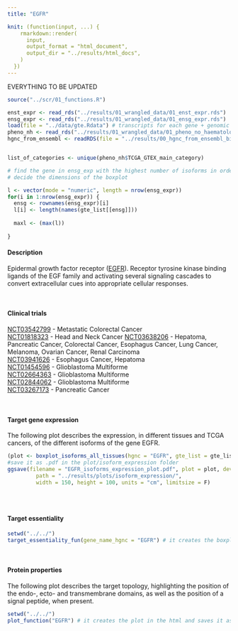 ```yaml
---
title: "EGFR"

knit: (function(input, ...) {
    rmarkdown::render(
      input,
      output_format = "html_document",
      output_dir = "../results/html_docs",
    )
  })
---
```

<style>
  .scrollingplot{
      overflow-x:scroll;
      white-space: nowrap;
  }

  .scrollingplot img{
     max-width: 40cm;
  }

</style>

EVERYTHING TO BE UPDATED

```r
source("../scr/01_functions.R")

enst_expr <- read_rds("../results/01_wrangled_data/01_enst_expr.rds")
ensg_expr <- read_rds("../results/01_wrangled_data/01_ensg_expr.rds")
load(file = "../data/gte.Rdata") # transcripts for each gene + genomic coordinates
pheno_nh <- read_rds("../results/01_wrangled_data/01_pheno_no_haematological_cancers.rds")
hgnc_from_ensembl <- readRDS(file = "../results/00_hgnc_from_ensembl_biomart.rds")


list_of_categories <- unique(pheno_nh$TCGA_GTEX_main_category)

# find the gene in ensg_exp with the highest number of isoforms in order to
# decide the dimensions of the boxplot

l <- vector(mode = "numeric", length = nrow(ensg_expr))
for(i in 1:nrow(ensg_expr)) {
  ensg <- rownames(ensg_expr)[i]
  l[i] <- length(names(gte_list[[ensg]]))
  
  maxl <- (max(l))
  
}
```


<h4>Description</h4>
Epidermal growth factor receptor ([EGFR](https://www.uniprot.org/uniprot/P00533)). Receptor tyrosine kinase binding ligands of the EGF family and activating several signaling cascades to convert extracellular cues into appropriate cellular responses. 

<br> 

<h4>Clinical trials</h4> 
[NCT03542799](https://clinicaltrials.gov/ct2/show/NCT03542799) - Metastatic Colorectal Cancer <br>
[NCT01818323](https://clinicaltrials.gov/ct2/show/NCT01818323) - Head and Neck Cancer
[NCT03638206](https://clinicaltrials.gov/ct2/show/NCT03638206) - Hepatoma, Pancreatic Cancer, Colorectal Cancer, Esophagus Cancer, Lung Cancer, Melanoma, Ovarian Cancer, Renal Carcinoma <br> 
[NCT03941626](https://clinicaltrials.gov/ct2/show/NCT03941626)	- Esophagus Cancer, Hepatoma <br>
[NCT01454596](https://clinicaltrials.gov/ct2/show/NCT01454596)	- Glioblastoma Multiforme <br>
[NCT02664363](https://clinicaltrials.gov/ct2/show/NCT02664363)	- Glioblastoma Multiforme <br>
[NCT02844062](https://clinicaltrials.gov/ct2/show/NCT02844062)	- Glioblastoma Multiforme <br>
[NCT03267173](https://clinicaltrials.gov/ct2/show/NCT03267173)	- Pancreatic Cancer 

<br>

<h4>Target gene expression</h4>
The following plot describes the expression, in different tissues and TCGA cancers, of the different isoforms of the gene EGFR.
<div class="scrollingplot">
```r
(plot <- boxplot_isoforms_all_tissues(hgnc = "EGFR", gte_list = gte_list, pheno = pheno_nh, enst_expr = enst_expr, hgnc_from_ensembl = hgnc_from_ensembl)) # it creates the boxplot in the html 
#save it as .pdf in the plot/isoform_expression folder
ggsave(filename = "EGFR_isoforms_expression_plot.pdf", plot = plot, device = "pdf",
         path = "../results/plots/isoform_expression/",
         width = 150, height = 100, units = "cm", limitsize = F)

```
</div>
<br>

<h4>Target essentiality</h4>
```r
setwd("../../")
target_essentiality_fun(gene_name_hgnc = "EGFR") # it creates the boxplot in the html and saves it as .pdf in the plot/target_essentiality folder
```

<br>

<h4>Protein properties</h4>
The following plot describes the target topology, highlighting the position of the endo-, ecto- and transmembrane domains, as well as the position of a signal peptide, when present. 
```r
setwd("../../")
plot_function("EGFR") # it creates the plot in the html and saves it as .pdf in the plot/protein_properties folder
```